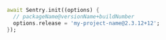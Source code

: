 ```dart {3}
await Sentry.init((options) {
  // packageName@versionName+buildNumber
  options.release = 'my-project-name@2.3.12+12';
});
```
